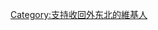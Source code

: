 {{Userbox
  |border-c = blue
  |border-s = 1
  |id-s     = 14
  |id-c     = black
  |id-fc    = #FFD528
  |info-c   = white
  |info-s   = 10
  |info-fc  = red
  |id       = [[File:MANCHURIA-U.S.S.R BOUNDARY Ct002999.jpg|60px]]
  |info     = 這個用戶強烈要求中國收復'''[[外东北]]'''。
}}<includeonly>[[Category:支持收回外东北的維基人]]</includeonly>